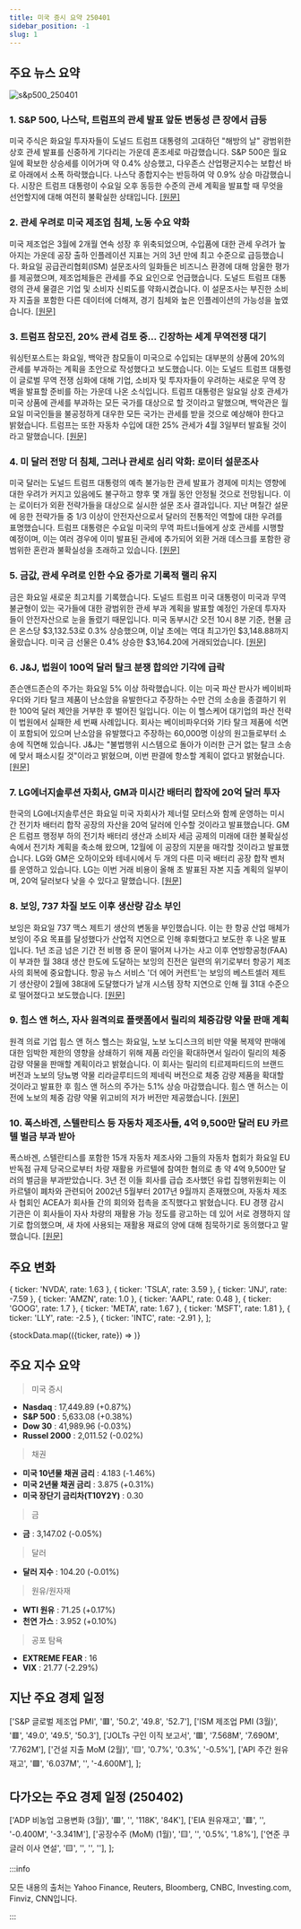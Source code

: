 ```yaml
---
title: 미국 증시 요약 250401
sidebar_position: -1
slug: 1
---
```


## 주요 뉴스 요약

![s&p500_250401](/map/250401.png)

### 1. **S&P 500, 나스닥, 트럼프의 관세 발표 앞둔 변동성 큰 장에서 급등**

미국 주식은 화요일 투자자들이 도널드 트럼프 대통령의 고대하던 "해방의 날" 광범위한 상호 관세 발표를 신중하게 기다리는 가운데 혼조세로 마감했습니다. S&P 500은 월요일에 확보한 상승세를 이어가며 약 0.4% 상승했고, 다우존스 산업평균지수는 보합선 바로 아래에서 소폭 하락했습니다. 나스닥 종합지수는 반등하여 약 0.9% 상승 마감했습니다. 시장은 트럼프 대통령이 수요일 오후 동등한 수준의 관세 계획을 발표할 때 무엇을 선언할지에 대해 여전히 불확실한 상태입니다. [[원문]](https://finance.yahoo.com/news/live/stock-market-today-sp-500-nasdaq-jump-in-volatile-session-ahead-of-trumps-tariff-reveal-200053391.html)

### 2. **관세 우려로 미국 제조업 침체, 노동 수요 약화**

미국 제조업은 3월에 2개월 연속 성장 후 위축되었으며, 수입품에 대한 관세 우려가 높아지는 가운데 공장 출하 인플레이션 지표는 거의 3년 만에 최고 수준으로 급등했습니다. 화요일 공급관리협회(ISM) 설문조사의 일화들은 비즈니스 환경에 대해 암울한 평가를 제공했으며, 제조업체들은 관세를 주요 요인으로 언급했습니다. 도널드 트럼프 대통령의 관세 물결은 기업 및 소비자 신뢰도를 약화시켰습니다. 이 설문조사는 부진한 소비자 지출을 포함한 다른 데이터에 더해져, 경기 침체와 높은 인플레이션의 가능성을 높였습니다. [[원문]](https://www.reuters.com/markets/us/us-manufacturing-slips-back-into-contraction-tariffs-angst-mounts-2025-04-01/)

### 3. **트럼프 참모진, 20% 관세 검토 중... 긴장하는 세계 무역전쟁 대기**

워싱턴포스트는 화요일, 백악관 참모들이 미국으로 수입되는 대부분의 상품에 20%의 관세를 부과하는 계획을 초안으로 작성했다고 보도했습니다. 이는 도널드 트럼프 대통령이 글로벌 무역 전쟁 심화에 대해 기업, 소비자 및 투자자들이 우려하는 새로운 무역 장벽을 발표할 준비를 하는 가운데 나온 소식입니다. 트럼프 대통령은 일요일 상호 관세가 미국 상품에 관세를 부과하는 모든 국가를 대상으로 할 것이라고 말했으며, 백악관은 월요일 미국인들을 불공정하게 대우한 모든 국가는 관세를 받을 것으로 예상해야 한다고 밝혔습니다. 트럼프는 또한 자동차 수입에 대한 25% 관세가 4월 3일부터 발효될 것이라고 말했습니다. [[원문]](https://www.reuters.com/world/us/trump-aides-draft-proposal-least-20-tariffs-most-imports-us-washington-post-2025-04-01/)

### 4. **미 달러 전망 더 침체, 그러나 관세로 심리 악화: 로이터 설문조사**

미국 달러는 도널드 트럼프 대통령의 예측 불가능한 관세 발표가 경제에 미치는 영향에 대한 우려가 커지고 있음에도 불구하고 향후 몇 개월 동안 안정될 것으로 전망됩니다. 이는 로이터가 외환 전략가들을 대상으로 실시한 설문 조사 결과입니다. 지난 며칠간 설문에 응한 전략가들 중 1/3 이상이 안전자산으로서 달러의 전통적인 역할에 대한 우려를 표명했습니다. 트럼프 대통령은 수요일 미국의 무역 파트너들에게 상호 관세를 시행할 예정이며, 이는 여러 경우에 이미 발표된 관세에 추가되어 외환 거래 데스크를 포함한 광범위한 혼란과 불확실성을 초래하고 있습니다. [[원문]](https://www.reuters.com/markets/currencies/us-dollar-outlook-more-subdued-tariffs-souring-sentiment-2025-04-01/)

### 5. **금값, 관세 우려로 인한 수요 증가로 기록적 랠리 유지**

금은 화요일 새로운 최고치를 기록했습니다. 도널드 트럼프 미국 대통령이 미국과 무역 불균형이 있는 국가들에 대한 광범위한 관세 부과 계획을 발표할 예정인 가운데 투자자들이 안전자산으로 눈을 돌렸기 때문입니다. 미국 동부시간 오전 10시 8분 기준, 현물 금은 온스당 $3,132.53로 0.3% 상승했으며, 이날 초에는 역대 최고가인 $3,148.88까지 올랐습니다. 미국 금 선물은 0.4% 상승한 $3,164.20에 거래되었습니다. [[원문]](https://www.reuters.com/markets/commodities/gold-hits-all-time-high-trumps-tariff-plans-stir-inflation-worries-2025-04-01/)

### 6. **J&J, 법원이 100억 달러 탈크 분쟁 합의안 기각에 급락**

존슨앤드존슨의 주가는 화요일 5% 이상 하락했습니다. 이는 미국 파산 판사가 베이비파우더와 기타 탈크 제품이 난소암을 유발한다고 주장하는 수만 건의 소송을 종결하기 위한 100억 달러 제안을 거부한 후 벌어진 일입니다. 이는 이 헬스케어 대기업의 파산 전략이 법원에서 실패한 세 번째 사례입니다. 회사는 베이비파우더와 기타 탈크 제품에 석면이 포함되어 있으며 난소암을 유발했다고 주장하는 60,000명 이상의 원고들로부터 소송에 직면해 있습니다. J&J는 "불법행위 시스템으로 돌아가 이러한 근거 없는 탈크 소송에 맞서 패소시킬 것"이라고 밝혔으며, 이번 판결에 항소할 계획이 없다고 밝혔습니다. [[원문]](https://www.reuters.com/business/healthcare-pharmaceuticals/jj-shares-fall-after-judge-rejects-10-billion-talc-settlement-2025-04-01/)

### 7. **LG에너지솔루션 자회사, GM과 미시간 배터리 합작에 20억 달러 투자**

한국의 LG에너지솔루션은 화요일 미국 자회사가 제너럴 모터스와 함께 운영하는 미시간 전기차 배터리 합작 공장의 자산을 20억 달러에 인수할 것이라고 발표했습니다. GM은 트럼프 행정부 하의 전기차 배터리 생산과 소비자 세금 공제의 미래에 대한 불확실성 속에서 전기차 계획을 축소해 왔으며, 12월에 이 공장의 지분을 매각할 것이라고 발표했습니다. LG와 GM은 오하이오와 테네시에서 두 개의 다른 미국 배터리 공장 합작 벤처를 운영하고 있습니다. LG는 이번 거래 비용이 올해 초 발표된 자본 지출 계획의 일부이며, 20억 달러보다 낮을 수 있다고 말했습니다. [[원문]](https://www.reuters.com/business/lg-energy-solution-jv-with-gm-sells-2-billion-assets-us-subsidiary-2025-04-01/)

### 8. **보잉, 737 차질 보도 이후 생산량 감소 부인**

보잉은 화요일 737 맥스 제트기 생산의 변동을 부인했습니다. 이는 한 항공 산업 매체가 보잉이 주요 목표를 달성했다가 산업적 지연으로 인해 후퇴했다고 보도한 후 나온 발표입니다. 1년 조금 넘은 기간 전 비행 중 문이 떨어져 나가는 사고 이후 연방항공청(FAA)이 부과한 월 38대 생산 한도에 도달하는 보잉의 진전은 일련의 위기로부터 항공기 제조사의 회복에 중요합니다. 항공 뉴스 서비스 '더 에어 커런트'는 보잉의 베스트셀러 제트기 생산량이 2월에 38대에 도달했다가 날개 시스템 장착 지연으로 인해 월 31대 수준으로 떨어졌다고 보도했습니다. [[원문]](https://www.reuters.com/business/aerospace-defense/boeing-slowed-production-737-max-31-planes-per-month-air-current-reports-2025-04-01/)

### 9. **힘스 앤 허스, 자사 원격의료 플랫폼에서 릴리의 체중감량 약물 판매 계획**

원격 의료 기업 힘스 앤 허스 헬스는 화요일, 노보 노디스크의 비만 약물 복제약 판매에 대한 임박한 제한의 영향을 상쇄하기 위해 제품 라인을 확대하면서 일라이 릴리의 체중 감량 약물을 판매할 계획이라고 밝혔습니다. 이 회사는 릴리의 티르제파티드의 브랜드 버전과 노보의 당뇨병 약물 리라글루티드의 제네릭 버전으로 체중 감량 제품을 확대할 것이라고 발표한 후 힘스 앤 허스의 주가는 5.1% 상승 마감했습니다. 힘스 앤 허스는 이전에 노보의 체중 감량 약물 위고비의 저가 버전만 제공했습니다. [[원문]](https://www.reuters.com/sustainability/boards-policy-regulation/eu-issues-458-million-euro-fine-car-manufacturers-over-vehicle-recycling-cartel-2025-04-01/)

### 10. **폭스바겐, 스텔란티스 등 자동차 제조사들, 4억 9,500만 달러 EU 카르텔 벌금 부과 받아**

폭스바겐, 스텔란티스를 포함한 15개 자동차 제조사와 그들의 자동차 협회가 화요일 EU 반독점 규제 당국으로부터 차량 재활용 카르텔에 참여한 혐의로 총 약 4억 9,500만 달러의 벌금을 부과받았습니다. 3년 전 이들 회사를 급습 조사했던 유럽 집행위원회는 이 카르텔이 폐차와 관련되어 2002년 5월부터 2017년 9월까지 존재했으며, 자동차 제조사 협회인 ACEA가 회사들 간의 회의와 접촉을 조직했다고 밝혔습니다. EU 경쟁 감시 기관은 이 회사들이 자사 차량의 재활용 가능 정도를 광고하는 데 있어 서로 경쟁하지 않기로 합의했으며, 새 차에 사용되는 재활용 재료의 양에 대해 침묵하기로 동의했다고 말했습니다. [[원문]](https://www.reuters.com/business/healthcare-pharmaceuticals/hims-hers-sell-lillys-zepbound-its-telehealth-platform-2025-04-01/)

## 주요 변화

  { ticker: 'NVDA', rate: 1.63 },
  { ticker: 'TSLA', rate: 3.59 },
  { ticker: 'JNJ', rate: -7.59 },
  { ticker: 'AMZN', rate: 1.0 },
  { ticker: 'AAPL', rate: 0.48 },
  { ticker: 'GOOG', rate: 1.7 },
  { ticker: 'META', rate: 1.67 },
  { ticker: 'MSFT', rate: 1.81 },
  { ticker: 'LLY', rate: -2.5 },
  { ticker: 'INTC', rate: -2.91 },
];

{stockData.map(({ticker, rate}) => <StockCardMini key={ticker} ticker={ticker} rate={rate}></StockCardMini>)}

## 주요 지수 요약

> 미국 증시

- **Nasdaq** : 17,449.89 (+0.87%)
- **S&P 500** : 5,633.08 (+0.38%)
- **Dow 30** : 41,989.96 (-0.03%)
- **Russel 2000** : 2,011.52 (-0.02%)

> 채권

- **미국 10년물 채권 금리** : 4.183 (-1.46%)
- **미국 2년물 채권 금리** : 3.875 (+0.31%)
- **미국 장단기 금리차(T10Y2Y)** : 0.30

> 금

- **금** : 3,147.02 (-0.05%)

> 달러

- **달러 지수** : 104.20 (-0.01%)

> 원유/원자재

- **WTI 원유** : 71.25 (+0.17%)
- **천연 가스** : 3.952 (+0.10%)

> 공포 탐욕

- **EXTREME FEAR** : 16
- **VIX** : 21.77 (-2.29%)

## 지난 주요 경제 일정

  ['S&P 글로벌 제조업 PMI', '🟥', '50.2', '49.8', '52.7'],
  ['ISM 제조업 PMI (3월)', '🟥', '49.0', '49.5', '50.3'],
  ['JOLTs 구인 이직 보고서', '🟥', '7.568M', '7.690M', '7.762M'],
  ['건설 지출 MoM (2월)', '🟨', '0.7%', '0.3%', '-0.5%'],
  ['API 주간 원유 재고', '🟩', '6.037M', '', '-4.600M'],
];

<EconomicCalendar data={eventsData} />

## 다가오는 주요 경제 일정 (250402)

  ['ADP 비농업 고용변화 (3월)', '🟥', '', '118K', '84K'],
  ['EIA 원유재고', '🟥', '', '-0.400M', '-3.341M'],
  ['공장수주 (MoM) (1월)', '🟨', '', '0.5%', '1.8%'],
  ['연준 쿠글러 이사 연설', '🟨', '', '', ''],
];

<EconomicCalendar data={nextEventsData} />

:::info

모든 내용의 출처는 Yahoo Finance, Reuters, Bloomberg, CNBC, Investing.com, Finviz, CNN입니다.

:::
